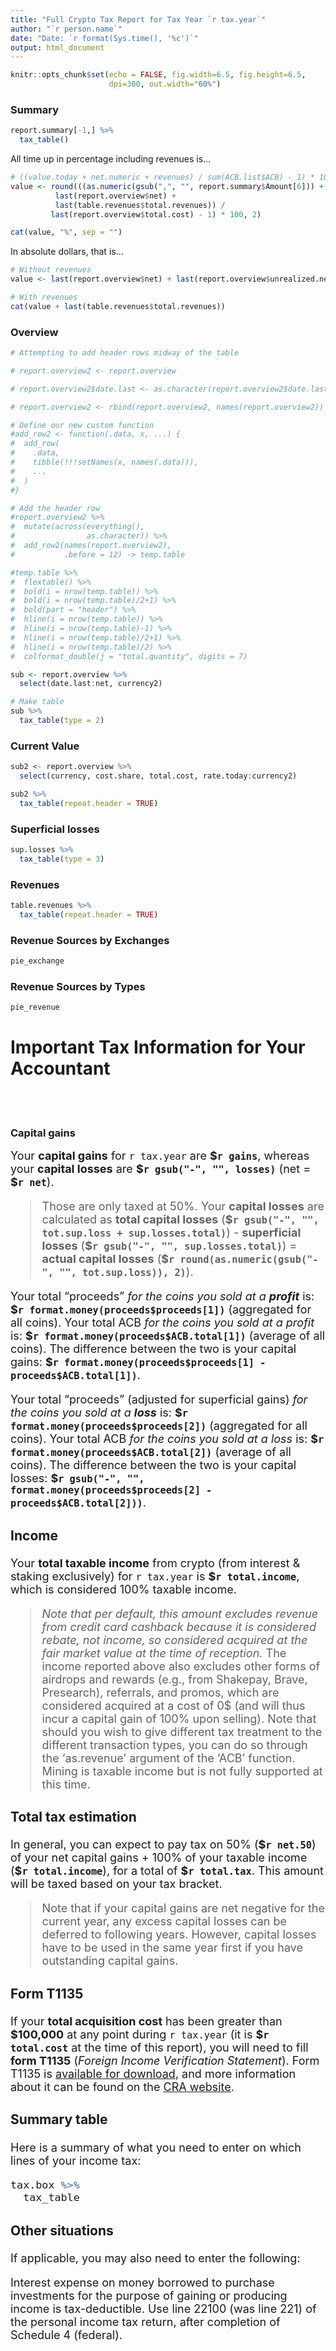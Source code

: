 ```yaml
---
title: "Full Crypto Tax Report for Tax Year `r tax.year`"
author: "`r person.name`"
date: "Date: `r format(Sys.time(), '%c')`"
output: html_document
---
```


```r
knitr::opts_chunk$set(echo = FALSE, fig.width=6.5, fig.height=6.5, 
                      dpi=300, out.width="60%")
```

### Summary

```r

report.summary[-1,] %>% 
  tax_table()

```

All time up in percentage including revenues is...

```r
# ((value.today + net.numeric + revenues) / sum(ACB.list$ACB) - 1) * 100
value <- round(((as.numeric(gsub(",", "", report.summary$Amount[6])) + 
          last(report.overview$net) + 
          last(table.revenues$total.revenues)) / 
         last(report.overview$total.cost) - 1) * 100, 2)

cat(value, "%", sep = "")

```

In absolute dollars, that is...

```r
# Without revenues
value <- last(report.overview$net) + last(report.overview$unrealized.net)

# With revenues
cat(value + last(table.revenues$total.revenues))

```

### Overview

```r

# Attempting to add header rows midway of the table

# report.overview2 <- report.overview

# report.overview2$date.last <- as.character(report.overview2$date.last)

# report.overview2 <- rbind(report.overview2, names(report.overview2))

# Define our new custom function
#add_row2 <- function(.data, x, ...) {
#  add_row(
#    .data, 
#    tibble(!!!setNames(x, names(.data))),
#    ...
#  )
#}

# Add the header row
#report.overview2 %>%
#  mutate(across(everything(),
#                as.character)) %>%
#  add_row2(names(report.overview2),
#           .before = 12) -> temp.table

#temp.table %>%
#  flextable() %>%
#  bold(i = nrow(temp.table)) %>%
#  bold(i = nrow(temp.table)/2+1) %>%
#  bold(part = "header") %>%
#  hline(i = nrow(temp.table)) %>%
#  hline(i = nrow(temp.table)-1) %>%
#  hline(i = nrow(temp.table)/2+1) %>%
#  hline(i = nrow(temp.table)/2) %>%
#  colformat_double(j = "total.quantity", digits = 7)

sub <- report.overview %>% 
  select(date.last:net, currency2)

# Make table
sub %>% 
  tax_table(type = 2)

```

### Current Value

```r

sub2 <- report.overview %>% 
  select(currency, cost.share, total.cost, rate.today:currency2)

sub2 %>% 
  tax_table(repeat.header = TRUE)

```

### Superficial losses

```r

sup.losses %>%
  tax_table(type = 3)

```

### Revenues

```r

table.revenues %>% 
  tax_table(repeat.header = TRUE)

```

### Revenue Sources by **Exchanges**

```r
pie_exchange
```

### Revenue Sources by **Types**

```r
pie_revenue
```

# Important Tax Information for Your Accountant
<br/><br/>

### Capital gains

<font size = 4>Your **capital gains** for `r tax.year` are **\$`r gains`**, whereas your **capital losses** are **\$`r gsub("-", "", losses)`** (net = **\$`r net`**).

> Those are only taxed at 50%. Your **capital losses** are calculated as **total capital losses** (**\$`r gsub("-", "", tot.sup.loss + sup.losses.total)`**) - **superficial losses** (**\$`r gsub("-", "", sup.losses.total)`**) = **actual capital losses** (**\$`r round(as.numeric(gsub("-", "", tot.sup.loss)), 2)`**).

Your total "proceeds" *for the coins you sold at a **profit*** is: **\$`r format.money(proceeds$proceeds[1])`** (aggregated for all coins). Your total ACB *for the coins you sold at a profit* is: **\$`r format.money(proceeds$ACB.total[1])`** (average of all coins). The difference between the two is your capital gains: **\$`r format.money(proceeds$proceeds[1] - proceeds$ACB.total[1])`**.

Your total "proceeds" (adjusted for superficial gains) *for the coins you sold at a **loss*** is: **\$`r format.money(proceeds$proceeds[2])`** (aggregated for all coins). Your total ACB *for the coins you sold at a loss* is: **\$`r format.money(proceeds$ACB.total[2])`** (average of all coins). The difference between the two is your capital losses: **\$`r gsub("-", "", format.money(proceeds$proceeds[2] - proceeds$ACB.total[2]))`**.


### Income

Your **total taxable income** from crypto (from interest & staking exclusively) for `r tax.year` is **\$`r total.income`**, which is considered 100% taxable income.

> *Note that per default, this amount excludes revenue from credit card cashback because it is considered rebate, not income, so considered acquired at the fair market value at the time of reception.* The income reported above also excludes other forms of airdrops and rewards (e.g., from Shakepay, Brave, Presearch), referrals, and promos, which are considered acquired at a cost of 0$ (and will thus incur a capital gain of 100% upon selling). Note that should you wish to give different tax treatment to the different transaction types, you can do so through the 'as.revenue' argument of the 'ACB' function. Mining is taxable income but is not fully supported at this time.

### Total tax estimation

In general, you can expect to pay tax on 50% (**\$`r net.50`**) of your net capital gains + 100% of your taxable income (**\$`r total.income`**), for a total of **\$`r total.tax`**. This amount will be taxed based on your tax bracket.

> Note that if your capital gains are net negative for the current year, any excess capital losses can be deferred to following years. However, capital losses have to be used in the same year first if you have outstanding capital gains.

### Form T1135

If your **total acquisition cost** has been greater than **$100,000** at any point during `r tax.year` (it is **\$`r total.cost`** at the time of this report), you will need to fill **form T1135** (*Foreign Income Verification Statement*). Form T1135 is [available for download](https://www.canada.ca/content/dam/cra-arc/formspubs/pbg/t1135/t1135-fill-19e.pdf), and more information about it can be found on the [CRA website](https://www.canada.ca/en/revenue-agency/services/tax/international-non-residents/information-been-moved/foreign-reporting/questions-answers-about-form-t1135.html). 

### Summary table

Here is a summary of what you need to enter on which lines of your income tax:

```r

tax.box %>% 
  tax_table

```


### Other situations

If applicable, you may also need to enter the following:

Interest expense on money borrowed to purchase investments for the purpose of gaining or producing income is tax-deductible. Use line 22100 (was line 221) of the personal income tax return, after completion of Schedule 4 (federal).



</font>

<br/><br/>
<br/><br/>
<br/><br/>
<br/><br/>
<br/><br/>


.......................................................................................................................................................................................................
